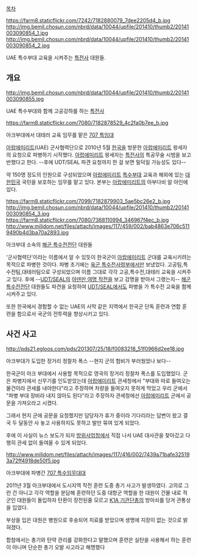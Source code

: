[[목차]]


https://farm8.staticflickr.com/7242/7182880079_7dee2205d4_b.jpg
http://img.bemil.chosun.com/nbrd/data/10044/upfile/201410/thumb2/20141003090854_1.jpg
http://img.bemil.chosun.com/nbrd/data/10044/upfile/201410/thumb2/20141003090854_2.jpg

UAE 특수부대 교육을 시켜주는 [[육군 특수전사령부|특전사]] 대원들.


== 개요 ==

http://img.bemil.chosun.com/nbrd/data/10044/upfile/201410/thumb2/20141003090855.jpg

UAE 특수부대와 함께 고공강하를 하는 [[육군 특수전사령부|특전사]]

https://farm8.staticflickr.com/7080/7182878529_4c2fa0b7ee_b.jpg

아크부대에서 대테러 교육 임무를 맡은 [[제707특수임무대대|707 특임대]]


[[아랍에미리트]](UAE) 군사협력단으로 2010년 5월 [[한국]]을 방문한 [[아랍에미리트]] 왕세자의 요청으로 파병하기 시작했다.  [[아랍에미리트]] 왕세자는 [[육군 특수전사령부|특전사]]의 특공무술 시범을 보고 반했다고 한다. --후에 UDT/SEAL 파견 요청까지 한 걸 보면 밀덕일 가능성도 있다--

약 150명 정도의 인원으로 구성되었으며 [[아랍에미리트]] [[특수부대]] 교육과 해외에 있는 [[대한민국]] 국민을 보호하는 임무를 맡고 있다. 본부는 [[아랍에미리트]]의 아부다비 알 아인에 있다.

https://farm8.staticflickr.com/7099/7182879903_5ae5bc26e2_b.jpg
http://img.bemil.chosun.com/nbrd/data/10044/upfile/201410/thumb2/20141003090854_3.jpg
https://farm8.staticflickr.com/7080/7368110994_346967f4ec_b.jpg
http://www.milidom.net/files/attach/images/117/459/002/bab4863e706c5119490b4d3ba70a2893.jpg

아크부대 소속의 [[해군 특수전전단]] 대원들


'군사협력단'이라는 이름에서 알 수 있듯이 한국군이 [[아랍에미리트]] 군대를 교육시키려는 목적으로 파병한 것이다. 
파병 초기에는 [[육군 특수전사령부]]에서만 보냈었다. 고공팀,특수전팀,대테러팀으로 구성되었으며 이름 그대로 각각 고공,특수전,대테러 교육을 시켜주고 있다. 후에 --[[해군 특수전전단|UDT/SEAL]]의 [[아덴만 여명 작전]]을 보고 감명을 받아서 그랬는지-- [[해군 특수전전단]] 대원들도 파견을 요청하여 [[해군 특수전전단|UDT/SEAL]]에서도 파병을 가 특수전 교육을 함께 시켜주고 있다.

또한 한국에서 경험할 수 없는 UAE의 사막 같은 지역에서 한국군 단독 훈련과 연합 훈련을 함으로서 국군의 전투력을 향상시키고 있다.


== 사건 사고 ==

http://pds21.egloos.com/pds/201307/25/18/f0083218_51f0966d2ee18.jpg

아크부대가 도입한 장거리 정찰차 폭스 --현지 군의 험비가 부러웠었나 보다--

한국군이 아크 부대에서 사용할 목적으로 영국의 장거리 정찰차 폭스를 도입했었다. 군은 파병지에서 신무기를 인도받았는데 [[아랍에미리트]] 관세청에서 "부대와 따로 들여오는 물건이라 관세를 내야한다"라고 주장하며 차량을 들여오지 못하게 막았고 우리 군에서 "파병 부대 장비라 내지 않아도 된다"라고 주장하자 관세청에선 [[아랍에미리트]] 군에서 공문을 가져오라고 시켰다. 

그래서 현지 군에 공문을 요청했지만 담당자가 휴가 중이라 기다리라는 답변이 왔고 결국 두 달동안 사 놓고 사용하지도 못하고 발만 묶여 있게 되었다. 

후에 이 사실이 뉴스 보도가 되자 [[방위사업청]]에서 직접 나서 UAE 대사관을 찾아갔고 다행히 관세 없이 들여올 수 있게 되었다.


http://www.milidom.net/files/attach/images/117/416/002/7439a71bafe325193a72ff4918de50f5.jpg

아크부대에 파병간 [[제707특수임무대대|707 특수임무대대]]


2011년 3월 아크부대에서 도시지역 작전 훈련 도중 총기 사고가 발생하였다. 고의로 그런 건 아니고 각각 역할을 분담해 훈련하던 도중 대항군 역할을 한 대원이 건물 내로 적군인 대원들이 돌입하자 탄환이 장전된줄 모르고 [[K1A 기관단총]]의 방아쇠를 당겨 관통상을 입었다. 

부상을 입은 대원은 병원으로 후송되어 치료를 받았으며 생명에 지장이 없는 것으로 밝혀졌다. 

합참에서는 총기와 탄약 관리를 강화한다고 말했으며 훈련은 실탄을 사용해서 하는 훈련이 아니며 단순한 총기 오발 사고라고 해명했다



